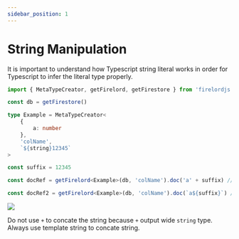 ```yaml
---
sidebar_position: 1
---
```


# String Manipulation


It is important to understand how Typescript string literal works in order for Typescript to infer the literal type properly.

```ts
import { MetaTypeCreator, getFirelord, getFirestore } from 'firelordjs'

const db = getFirestore()

type Example = MetaTypeCreator<
	{
		a: number
	},
	'colName',
	`${string}12345`
>

const suffix = 12345

const docRef = getFirelord<Example>(db, 'colName').doc('a' + suffix) // type error, type is string!

const docRef2 = getFirelord<Example>(db, 'colName').doc(`a${suffix}`) // ok, type is `a12345`!
```

<Image src="/firelordv2/string1.png" text="how to concate string safely" />

Do not use `+` to concate the string because `+` output wide `string` type. Always use template string to concate string.
